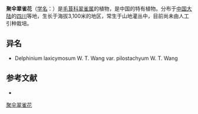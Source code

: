 {{Speciesbox
| name = 聚伞翠雀花
| status = 
| status_system = 
| image =
| genus = Delphinium
| species = laxicymosum
| authority = W. T. Wang
}}

'''聚伞翠雀花'''（[[学名|学名]]：{{lang|la|''Delphinium laxicymosum''}}）是[[毛茛科|毛茛科]][[翠雀属|翠雀属]]的植物，是中国的特有植物。分布于[[中国大陆|中国大陆]]的[[四川|四川]]等地，生长于海拔3,100米的地区，常生于山地灌丛中，目前尚未由人工引种栽培。

== 异名 ==
* Delphinium laxicymosum W. T. Wang var. pilostachyum W. T. Wang

== 参考文献 ==
<div class="references-small">
* {{cite web| url =http://www.bioinfo.cn/db05/KmzwSpecies.php?action=view&id=18445| title =聚伞翠雀花| work =《中国高等植物数据库全库》| publisher =中国科学院微生物研究所| author =昆明植物研究所| accessdate =2009-02-25| deadurl =yes| archiveurl =https://web.archive.org/web/20160305055133/http://www.bioinfo.cn/db05/KmzwSpecies.php?action=view&id=18445| archivedate =2016-03-05}}
</div>
{{Taxonbar|from=Q15228402}}

[[Category:翠雀属|聚伞翠雀花]]


{{植物小作品}}